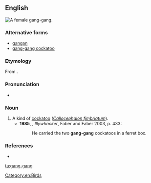 ==English==
[[Image:Gang-gang_female_MJC01.jpg|thumb|right|A female gang-gang.]]
{{wikipedia|Gang-gang Cockatoo}}

===Alternative forms===
* [[gangan]]
* [[gang-gang cockatoo]]

===Etymology===
From {{etyl|wrh|en}} {{term|gaŋ-gaŋ|lang=wrh}}.

===Pronunciation===
*{{a|UK}} {{IPA|/ˈɡaŋɡaŋ/}}

===Noun===
{{en-noun}}

# A kind of [[cockatoo]] (''[[Callocephalon fimbriatum]]'').
#*'''1985''', {{w|Peter Carey}}, ''Illywhacker'', Faber and Faber 2003, p. 433:
#*:He carried the two '''gang-gang''' cockatoos in a ferret box.

===References===
* {{reference-book |author=Dixon, R. M. W., Bruce Moore, W. S. Ramson, Mandy Thomas |year=2006 |title=Australian Aboriginal Words in English: Their Origin and Meaning |edition=2nd ed. |publisher=Oxford University Press |id=ISBN 0-19-554073-5 |pages=p. 85}}

[[Category:en:Birds]]
[[ta:gang-gang]]